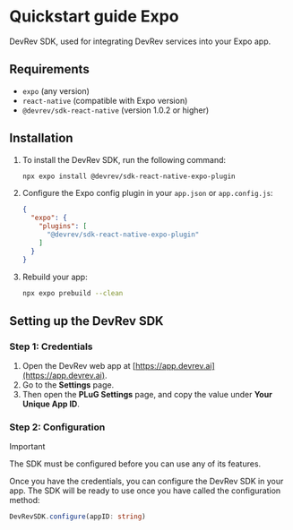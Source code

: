 
# Quickstart guide Expo

DevRev SDK, used for integrating DevRev services into your Expo app.

## Requirements

- `expo` (any version)
- `react-native` (compatible with Expo version)
- `@devrev/sdk-react-native` (version 1.0.2 or higher)

## Installation

1. To install the DevRev SDK, run the following command:
	```bash
	npx expo install @devrev/sdk-react-native-expo-plugin
	```
1. Configure the Expo config plugin in your `app.json` or `app.config.js`:
	```json
	{
	  "expo": {
	    "plugins": [
	      "@devrev/sdk-react-native-expo-plugin"
	    ]
	  }
	}
	```
1. Rebuild your app:
	```bash
	npx expo prebuild --clean
	```

## Setting up the DevRev SDK

### Step 1: Credentials

1. Open the DevRev web app at [https://app.devrev.ai](https://app.devrev.ai).
1. Go to the **Settings** page.
1. Then open the **PLuG Settings** page, and copy the value under **Your Unique App ID**.

### Step 2: Configuration

> [!IMPORTANT]
> The SDK must be configured before you can use any of its features.

Once you have the credentials, you can configure the DevRev SDK in your app. The SDK will be ready to use once you have called the configuration method:

```typescript
DevRevSDK.configure(appID: string)
```
